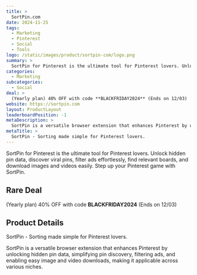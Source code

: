 ```yaml
---
title: >
  SortPin.com
date: 2024-11-25
tags:
  - Marketing
  - Pinterest
  - Social
  - Tools
logo: /static/images/product/sortpin-com/logo.png
summary: >
  SortPin for Pinterest is the ultimate tool for Pinterest lovers. Unlock hidden pin data, discover viral pins, filter ads effortlessly, find relevant boards, and download images and videos easily. Step up your Pinterest game with SortPin.
categories:
  - Marketing
subcategories:
  - Social
deal: >
  (Yearly plan) 40% OFF with code **BLACKFRIDAY2024** (Ends on 12/03)
website: https://sortpin.com
layout: ProductLayout
leaderboardPosition: -1
metaDescription: >
  SortPin is a versatile browser extension that enhances Pinterest by unlocking hidden pin data, simplifying pin discovery, filtering ads, and enabling easy image and video downloads, making it applicable across various niches.
metaTitle: >
  SortPin - Sorting made simple for Pinterest lovers.
---
```

SortPin for Pinterest is the ultimate tool for Pinterest lovers. Unlock hidden pin data, discover viral pins, filter ads effortlessly, find relevant boards, and download images and videos easily. Step up your Pinterest game with SortPin.

## Rare Deal

(Yearly plan) 40% OFF with code **BLACKFRIDAY2024** (Ends on 12/03)

## Product Details

SortPin - Sorting made simple for Pinterest lovers.

SortPin is a versatile browser extension that enhances Pinterest by unlocking hidden pin data, simplifying pin discovery, filtering ads, and enabling easy image and video downloads, making it applicable across various niches.

